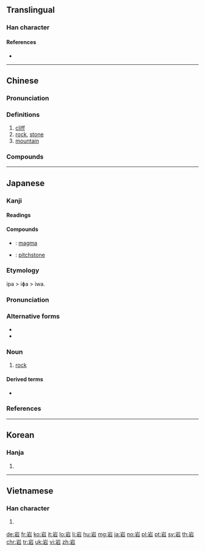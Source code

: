 {{also|巖|礹|巗|碞|嵒|嵓}}
==Translingual==

===Han character===
{{Han char|rn=46|rad=山|as=05|sn=8|four=22601|canj=UMR|ids=⿱山石}}

====References====
* {{Han ref|kx=0309.190|dkj=07985|dj=0609.130|hdz=10766.070|uh=5CA9|ud=23721|bh=A9A5|bd=43429}}

----

==Chinese==
{{zh-forms}}

===Pronunciation===
{{zh-pron
|m=yán
|c=ngaam4
|mn=gâm/giâm
|mc=y
|oc=y
|ma=
|cat=n
}}

===Definitions===
{{zh-hanzi}}

# [[cliff]]
# [[rock]], [[stone]]
# [[mountain]]

===Compounds===
{{zh-der|偉晶岩|冰岩|冰磧岩|凝灰岩|噴出岩|大岩桐|安山岩|岩圈|岩基|岩壁|岩層|岩岸|岩床|岩心|岩棉|岩洞|岩溶|岩漿|岩石|岩石圈|岩石學|岩礁|岩羊|岩脈|岩鹽|巉岩|懸岩|攀岩|斑岩|板岩|水成岩|沉積岩|油頁岩|泥板岩|流紋岩|深成岩|火山岩|火成岩|熔岩|片岩|片麻岩|玄武岩|玢岩|瘦岩岩|白雲岩|石灰岩|石英岩|矽質岩|砂岩|硬頁岩|磨變岩|礁岩|礫岩|粒變岩|粗面岩|粘板岩|結晶岩|膨土岩|花崗岩|角礫岩|角頁岩|輝綠岩|輝長岩|頁岩|骨岩岩|黑曜岩}}

----

==Japanese==

===Kanji===
{{ja-kanji|grade=2|rs=山05}}

====Readings====
{{ja-readings
|goon=[[げん]] (gen) {{qualifier|non-[[w:Jōyō kanji|Jōyō]] reading}}
|kanon=[[がん]] (gan)|kun=[[いわ]] (iwa) < [[いは]] (iha)}}

====Compounds====
{{der-top|Compounds}}
* {{ja-r|岩漿|がんしょう}}: [[magma]]
* {{ja-r|松脂岩|しょうしがん}}: [[pitchstone]]
{{der-bottom}}

===Etymology===
{{ja-kanjitab|いわ|yomi=k}}
ipa > iɸa > iwa.

===Pronunciation===
{{ja-pron|yomi=k|いわ|acc=2|acc_ref=DJR,NHK}}

===Alternative forms===
* {{l|ja|巌}}
* {{l|ja|磐}}

===Noun===
{{ja-noun|いわ|hhira=いは}}

# [[rock]]

====Derived terms====
{{der-top}}
* {{ja-r|巌|いわお}}
{{der-bottom}}

===References===
<references/>

----

==Korean==

===Hanja===
{{ko-hanja|hangeul=암|rv=am|mr=am}}

# {{defn|lang=ko|sort=山05}}

----

==Vietnamese==

===Han character===
{{vi-hantu|[[nham]], [[nhàm]], [[nhem]]|rs=山05}}

# {{defn|lang=vi|sort=山05}}

[[de:岩]]
[[fr:岩]]
[[ko:岩]]
[[it:岩]]
[[lo:岩]]
[[li:岩]]
[[hu:岩]]
[[mg:岩]]
[[ja:岩]]
[[no:岩]]
[[pl:岩]]
[[pt:岩]]
[[sv:岩]]
[[th:岩]]
[[chr:岩]]
[[tr:岩]]
[[uk:岩]]
[[vi:岩]]
[[zh:岩]]